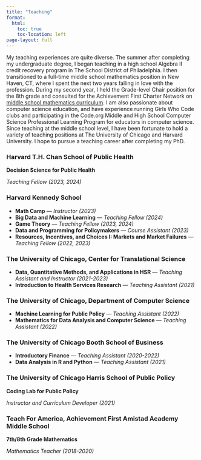 ```yaml
---
title: "Teaching"
format:
  html:
    toc: true
    toc-location: left
page-layout: full
---
```


My teaching experiences are quite diverse. The summer after completing my undergraduate degree, I began teaching in a high school Algebra II credit recovery program in The School District of Philadelphia. I then transitioned to a full-time middle school mathematics position in New Haven, CT, where I spent the next two years falling in love with the profession. During my second year, I held the Grade-level Chair position for the 8th grade and consulted for the Achievement First Charter Network on [middle school mathematics curriculum](https://www.achievementfirst.org/opensource/). I am also passionate about computer science education, and have experience running Girls Who Code clubs and participating in the Code.org Middle and High School Computer Science Professional Learning Program for educators in computer science. Since teaching at the middle school level, I have been fortunate to hold a variety of teaching positions at The University of Chicago and Harvard University. I hope to pursue a teaching career after completing my PhD.

<div class="container">

<!-- Harvard T.H. Chan School of Public Health -->
<div class="teaching-card">
<h3>Harvard T.H. Chan School of Public Health</h3>
<p><strong>Decision Science for Public Health</strong></p>
<p><em>Teaching Fellow (2023, 2024)</em></p>
</div>

<!-- Harvard Kennedy School -->
<div class="teaching-card">
<h3>Harvard Kennedy School</h3>
<ul>
<li><strong>Math Camp</strong> — <em>Instructor (2023)</em></li>
<li><strong>Big Data and Machine Learning</strong> — <em>Teaching Fellow (2024)</em></li>
<li><strong>Game Theory</strong> — <em>Teaching Fellow (2023, 2024)</em></li>
<li><strong>Data and Programming for Policymakers</strong> — <em>Course Assistant (2023)</em></li>
<li><strong>Resources, Incentives, and Choices I: Markets and Market Failures</strong> — <em>Teaching Fellow (2022, 2023)</em></li>
</ul>
</div>

<!-- The University of Chicago, Center for Translational Science -->
<div class="teaching-card">
<h3>The University of Chicago, Center for Translational Science</h3>
<ul>
<li><strong>Data, Quantitative Methods, and Applications in HSR</strong> — <em>Teaching Assistant and Instructor (2021-2023)</em></li>
<li><strong>Introduction to Health Services Research</strong> — <em>Teaching Assistant (2021)</em></li>
</ul>
</div>

<!-- The University of Chicago, Department of Computer Science -->
<div class="teaching-card">
<h3>The University of Chicago, Department of Computer Science</h3>
<ul>
<li><strong>Machine Learning for Public Policy</strong> — <em>Teaching Assistant (2022)</em></li>
<li><strong>Mathematics for Data Analysis and Computer Science</strong> — <em>Teaching Assistant (2022)</em></li>
</ul>
</div>

<!-- The University of Chicago Booth School of Business -->
<div class="teaching-card">
<h3>The University of Chicago Booth School of Business</h3>
<ul>
<li><strong>Introductory Finance</strong> — <em>Teaching Assistant (2020-2022)</em></li>
<li><strong>Data Analysis in R and Python</strong> — <em>Teaching Assistant (2021)</em></li>
</ul>
</div>

<!-- The University of Chicago Harris School of Public Policy -->
<div class="teaching-card">
<h3>The University of Chicago Harris School of Public Policy</h3>
<p><strong>Coding Lab for Public Policy</strong></p>
<p><em>Instructor and Curriculum Developer (2021)</em></p>
</div>

<!-- Teach For America, Achievement First Amistad Academy Middle School -->
<div class="teaching-card">
<h3>Teach For America, Achievement First Amistad Academy Middle School</h3>
<p><strong>7th/8th Grade Mathematics</strong></p>
<p><em>Mathematics Teacher (2018-2020)</em></p>
</div>

</div>
